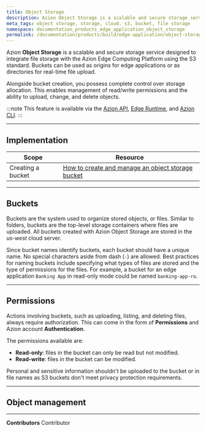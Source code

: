 ```yaml
---
title: Object Storage
description: Azion Object Storage is a scalable and secure storage service designed to integrate file storage with the Azion Edge Computing Platform using the S3 standard.
meta_tags: object storage, storage, cloud, s3, bucket, file storage
namespace: documentation_products_edge_application_object_storage
permalink: /documentation/products/build/edge-application/object-storage/
---
```


Azion **Object Storage** is a scalable and secure storage service designed to integrate file storage with the Azion Edge Computing Platform using the S3 standard. Buckets can be used as origins for edge applications or as directories for real-time file upload.

Alongside bucket creation, you possess complete control over storage allocation. This enables management of read/write permissions and the ability to upload, change, and delete objects.

:::note
This feature is available via the [Azion API](https://api.azion.com), [Edge Runtime](/en/documentation/devtools/runtime/overview/), and [Azion CLI](/en/documentation/products/azion-cli/overview/).
:::

---

## Implementation

| Scope | Resource |
| --- | --- |
| Creating a bucket | [How to create and manage an object storage bucket](/en/documentation/products/guides/how-to-create-and-manage-bucket/) |

---

## Buckets

Buckets are the system used to organize stored objects, or files. Similar to folders, buckets are the top-level storage containers where files are uploaded. All buckets created with Azion Object Storage are stored in the *us-west* cloud server.

Since bucket names identify buckets, each bucket should have a unique name. No special characters aside from dash (`-`) are allowed. Best practices for naming buckets include specifying what types of files are stored and the type of permissions for the files. For example, a bucket for an edge application `Banking App` in read-only mode could be named `banking-app-ro`.

---

## Permissions

Actions involving buckets, such as uploading, listing, and deleting files, always require authorization. This can come in the form of **Permissions** and Azion account **Authentication**.

The permissions available are:

- **Read-only**: files in the bucket can only be read but not modified.
- **Read-write**: files in the bucket can be modified.

Personal and sensitive information shouldn't be uploaded to the bucket or in file names as S3 buckets don't meet privacy protection requirements.

---

## Object management



---


**Contributors** <ContributorList>Contributor</ContributorList>
